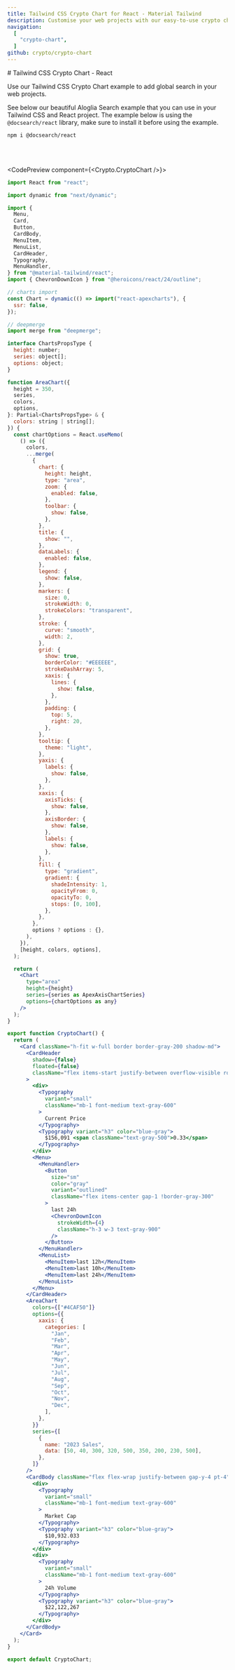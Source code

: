 ```yaml
---
title: Tailwind CSS Crypto Chart for React - Material Tailwind
description: Customise your web projects with our easy-to-use crypto chart example for Tailwind CSS and React using Material Design guidelines.
navigation:
  [
    "crypto-chart",
  ]
github: crypto/crypto-chart
---
```


<DocsTitle href="crypto-chart">
# Tailwind CSS Crypto Chart - React
</DocsTitle>

Use our Tailwind CSS Crypto Chart example to add global search in your web projects.

See below our beautiful Aloglia Search example that you can use in your Tailwind CSS and React project. The example below is using the `@docsearch/react` library, make sure to install it before using the example.

```bash
npm i @docsearch/react
```

<br />
<br />

<CodePreview component={<Crypto.CryptoChart />}>
```jsx
import React from "react";

import dynamic from "next/dynamic";

import {
  Menu,
  Card,
  Button,
  CardBody,
  MenuItem,
  MenuList,
  CardHeader,
  Typography,
  MenuHandler,
} from "@material-tailwind/react";
import { ChevronDownIcon } from "@heroicons/react/24/outline";

// charts import
const Chart = dynamic(() => import("react-apexcharts"), {
  ssr: false,
});

// deepmerge
import merge from "deepmerge";

interface ChartsPropsType {
  height: number;
  series: object[];
  options: object;
}

function AreaChart({
  height = 350,
  series,
  colors,
  options,
}: Partial<ChartsPropsType> & {
  colors: string | string[];
}) {
  const chartOptions = React.useMemo(
    () => ({
      colors,
      ...merge(
        {
          chart: {
            height: height,
            type: "area",
            zoom: {
              enabled: false,
            },
            toolbar: {
              show: false,
            },
          },
          title: {
            show: "",
          },
          dataLabels: {
            enabled: false,
          },
          legend: {
            show: false,
          },
          markers: {
            size: 0,
            strokeWidth: 0,
            strokeColors: "transparent",
          },
          stroke: {
            curve: "smooth",
            width: 2,
          },
          grid: {
            show: true,
            borderColor: "#EEEEEE",
            strokeDashArray: 5,
            xaxis: {
              lines: {
                show: false,
              },
            },
            padding: {
              top: 5,
              right: 20,
            },
          },
          tooltip: {
            theme: "light",
          },
          yaxis: {
            labels: {
              show: false,
            },
          },
          xaxis: {
            axisTicks: {
              show: false,
            },
            axisBorder: {
              show: false,
            },
            labels: {
              show: false,
            },
          },
          fill: {
            type: "gradient",
            gradient: {
              shadeIntensity: 1,
              opacityFrom: 0,
              opacityTo: 0,
              stops: [0, 100],
            },
          },
        },
        options ? options : {},
      ),
    }),
    [height, colors, options],
  );

  return (
    <Chart
      type="area"
      height={height}
      series={series as ApexAxisChartSeries}
      options={chartOptions as any}
    />
  );
}

export function CryptoChart() {
  return (
    <Card className="h-fit w-full border border-gray-200 shadow-md">
      <CardHeader
        shadow={false}
        floated={false}
        className="flex items-start justify-between overflow-visible rounded-none"
      >
        <div>
          <Typography
            variant="small"
            className="mb-1 font-medium text-gray-600"
          >
            Current Price
          </Typography>
          <Typography variant="h3" color="blue-gray">
            $156,091 <span className="text-gray-500">0.33</span>
          </Typography>
        </div>
        <Menu>
          <MenuHandler>
            <Button
              size="sm"
              color="gray"
              variant="outlined"
              className="flex items-center gap-1 !border-gray-300"
            >
              last 24h
              <ChevronDownIcon
                strokeWidth={4}
                className="h-3 w-3 text-gray-900"
              />
            </Button>
          </MenuHandler>
          <MenuList>
            <MenuItem>last 12h</MenuItem>
            <MenuItem>last 10h</MenuItem>
            <MenuItem>last 24h</MenuItem>
          </MenuList>
        </Menu>
      </CardHeader>
      <AreaChart
        colors={["#4CAF50"]}
        options={{
          xaxis: {
            categories: [
              "Jan",
              "Feb",
              "Mar",
              "Apr",
              "May",
              "Jun",
              "Jul",
              "Aug",
              "Sep",
              "Oct",
              "Nov",
              "Dec",
            ],
          },
        }}
        series={[
          {
            name: "2023 Sales",
            data: [50, 40, 300, 320, 500, 350, 200, 230, 500],
          },
        ]}
      />
      <CardBody className="flex flex-wrap justify-between gap-y-4 pt-4">
        <div>
          <Typography
            variant="small"
            className="mb-1 font-medium text-gray-600"
          >
            Market Cap
          </Typography>
          <Typography variant="h3" color="blue-gray">
            $10,932.033
          </Typography>
        </div>
        <div>
          <Typography
            variant="small"
            className="mb-1 font-medium text-gray-600"
          >
            24h Volume
          </Typography>
          <Typography variant="h3" color="blue-gray">
            $22,122,267
          </Typography>
        </div>
      </CardBody>
    </Card>
  );
}

export default CryptoChart;
```
</CodePreview>
